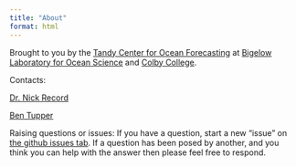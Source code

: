 ```yaml
---
title: "About"
format: html
---
```


Brought to you by the [Tandy Center for Ocean Forecasting](https://www.bigelow.org/services/ocean-forecasting/) at [Bigelow Laboratory for Ocean Science](https://www.bigelow.org) and [Colby College](https://www.colby.edu/).

Contacts:

[Dr. Nick Record](mailto:nrecord@bigelow.org)

[Ben Tupper](mailto:btupper@bigelow.org)

Raising questions or issues: If you have a question, start a new "issue" on [the github issues tab](https://github.com/BigelowLab/ColbyForecasting2025/issues).  If a question has been posed by another, and you think you can help with the answer then please feel free to respond. 